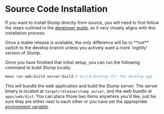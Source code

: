 
# Source Code Installation

If you want to install Stump directly from source, you will need to first follow the steps outlined in the [developer guide](/contributing), as it very closely aligns with this installation process.

<Callout emoji="🚨">
	Once a stable release is available, the only difference will be to **not** switch to the develop
	branch unless you actively want a more 'nightly' version of Stump.
</Callout>

Once you have finished that initial setup, you can run the following command to build Stump locally:

```bash
moon run web:build server:build # build:desktop for the desktop app
```

This will bundle the web application and build the Stump server. The server binary is located at `target/release/stump_server`, and the web bundle at `apps/web/dist`. You can place those two items anywhere you'd like, just be sure they are either next to each other or you have set the appropriate [environment variable](/guides/configuration#stump_client_dir).
